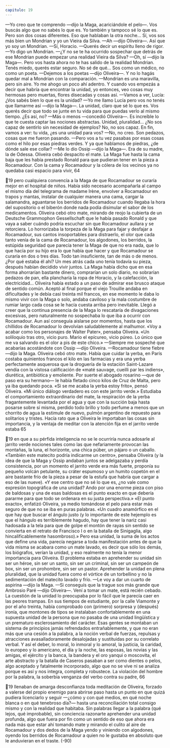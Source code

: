 ```yaml
---
capitulo: 19
---
```


—Yo creo que te comprendo —dijo la Maga, acariciándole el pelo—. Vos
buscás algo que no sabés lo que es. Yo también y tampoco sé lo que es. Pero son
dos cosas diferentes. Eso que hablaban la otra noche... Sí, vos sos más bien un
Mondrian y yo un Vieira da Silva.
—Ah —dijo Oliveira—. Así que yo soy un Mondrian.
—Sí, Horacio.
—Querés decir un espíritu lleno de rigor.
—Yo digo un Mondrian.
—¿Y no se te ha ocurrido sospechar que detrás de ese Mondrian puede
empezar una realidad Vieira da Silva?
—Oh, sí —dijo la Maga—. Pero vos hasta ahora no te has salido de la realidad
Mondrian. Tenés miedo, querés estar seguro. No sé de qué... Sos como un
médico, no como un poeta.
—Dejemos a los poetas —dijo Oliveira—. Y no lo hagás quedar mal a
Mondrian con la comparación.
—Mondrian es una maravilla, pero sin aire. Yo me ahogo un poco ahí
adentro. Y cuando vos empezás a decir que habría que encontrar la unidad, yo
entonces, veo cosas muy hermosas pero muertas, flores disecadas y cosas así.
—Vamos a ver, Lucía: ¿Vos sabés bien lo que es la unidad?
—Yo me llamo Lucía pero vos no tenés que llamarme así —dijo la Maga—. La
unidad, claro que sé lo que es. Vos querés decir que todo se junte en tu vida para
que puedas verlo al mismo tiempo. ¿Es así, no?
—Más o menos —concedió Oliveira—. Es increíble lo que te cuesta captar las
nociones abstractas. Unidad, pluralidad... ¿No sos capaz de sentirlo sin
necesidad de ejemplos? No, no sos capaz. En fin, vamos a ver: tu vida, ¿es una
unidad para vos?
—No, no creo. Son pedazos, cosas que me fueron pasando.
—Pero vos a tu vez pasabas por esas cosas como el hilo por esas piedras
verdes. Y ya que hablamos de piedras, ¿de dónde sale ese collar?
—Me lo dio Ossip —dijo la Maga—. Era de su madre, la de Odessa.
Oliveira cebó despacito el mate. La Maga fue hasta la cama baja que les había
prestado Ronald para que pudieran tener en la pieza a Rocamadour. Con la cama
y Rocamadour y la cólera de los vecinos ya no quedaba casi espacio para vivir,
64

19
pero cualquiera convencía a la Maga de que Rocamadour se curaría mejor en el
hospital de niños. Había sido necesario acompañarla al campo el mismo día del
telegrama de madame Irène, envolver a Rocamadour en trapos y mantas, instalar
de cualquier manera una cama, cargar la salamandra, aguantarse los berridos de
Rocamadour cuando llegaba la hora del supositorio o el biberón donde nada
podía disimular el sabor de los medicamentos. Oliveira cebó otro mate, mirando
de reojo la cubierta de un Deutsche Grammophon Gessellschaft que le había pasado
Ronald y que vaya a saber cuándo podría escuchar sin que Rocamadour aullara
y se retorciera. Lo horrorizaba la torpeza de la Maga para fajar y desfajar a
Rocamadour, sus cantos insoportables para distraerlo, el olor que cada tanto
venía de la cama de Rocamadour, los algodones, los berridos, la estúpida
seguridad que parecía tener la Maga de que no era nada, que lo que hacía por su
hijo era lo que había que hacer y que Rocamadour se curaría en dos o tres días.
Todo tan insuficiente, tan de más o de menos. ¿Por qué estaba él ahí? Un mes
atrás cada uno tenía todavía su pieza, después habían decidido vivir juntos. La
Maga había dicho que en esa forma ahorrarían bastante dinero, comprarían un
solo diario, no sobrarían pedazos de pan, ella plancharía la ropa de Horacio, y la
calefacción, la electricidad... Oliveira había estado a un paso de admirar ese
brusco ataque de sentido común. Aceptó al final porque el viejo Trouille andaba
en dificultades y le debía casi treinta mil francos, en ese momento le daba lo
mismo vivir con la Maga o solo, andaba caviloso y la mala costumbre de rumiar
largo cada cosa se le hacía cuesta arriba pero inevitable. Llegó a creer que la
continua presencia de la Maga lo rescataría de divagaciones excesivas, pero
naturalmente no sospechaba lo que iba a ocurrir con Rocamadour. Aun así
conseguía aislarse por momentos, hasta que los chillidos de Rocamadour lo
devolvían saludablemente al malhumor. «Voy a acabar como los personajes de
Walter Pater», pensaba Oliveira. «Un soliloquio tras otro, vicio puro. Mario el
epícureo, vicio púreo. Lo único que me va salvando es el olor a pis de este chico.»
—Siempre me sospeché que acabarías acostándote con Ossip —dijo Oliveira.
—Rocamadour tiene fiebre —dijo la Maga.
Oliveira cebó otro mate. Había que cuidar la yerba, en París costaba
quinientos francos el kilo en las farmacias y era una yerba perfectamente
asquerosa que la droguería de la estación Saint-Lazare vendía con la vistosa
calificación de «maté sauvage, cueilli par les indiens», diurética, antibiótica y
emoliente. Por suerte el abogado rosarino —que de paso era su hermano— le
había fletado cinco kilos de Cruz de Malta, pero ya iba quedando poca. «Si se me
acaba la yerba estoy frito», pensó Oliveira. «Mi único diálogo verdadero es con
este jarrito verde.» Estudiaba el comportamiento extraordinario del mate, la
respiración de la yerba fragantemente levantada por el agua y que con la succión
baja hasta posarse sobre sí misma, perdido todo brillo y todo perfume a menos
que un chorrito de agua la estimule de nuevo, pulmón argentino de repuesto
para solitarios y tristes. Hacía rato que a Oliveira le importaban las cosas sin
importancia, y la ventaja de meditar con la atención fija en el jarrito verde estaba
65

19
en que a su pérfida inteligencia no se le ocurriría nunca adosarle al jarrito verde
nociones tales como las que nefariamente provocan las montañas, la luna, el
horizonte, una chica púber, un pájaro o un caballo. «También este matecito
podría indicarme un centro», pensaba Oliveira (y la idea de que la Maga y Ossip
andaban juntos se adelgazaba y perdía consistencia, por un momento el jarrito
verde era más fuerte, proponía su pequeño volcán petulante, su cráter espumoso
y un humito copetón en el aire bastante frío de la pieza a pesar de la estufa que
habría que cargar a eso de las nueve). «Y ese centro que no sé lo que es, ¿no vale
como expresión topográfica de una unidad? Ando por una enorme pieza con
piso de baldosas y una de esas baldosas es el punto exacto en que debería
pararme para que todo se ordenara en su justa perspectiva.» «El punto exacto»,
enfatizó Oliveira, ya medio tomándose el pelo para estar más seguro de que no
se iba en puras palabras. «Un cuadro anamórfico en el que hay que buscar el
ángulo justo (y lo importante de este hejemplo es que el hángulo es terriblemente
hagudo, hay que tener la nariz casi hadosada a la tela para que de golpe el
montón de rayas sin sentido se convierta en el retrato de Francisco I o en la
batalla de Sinigaglia, algo hincalificablemente hasombroso).» Pero esa unidad, la
suma de los actos que define una vida, parecía negarse a toda manifestación
antes de que la vida misma se acabara como un mate lavado, es decir que sólo los
demás, los biógrafos, verían la unidad, y eso realmente no tenía la menor
importancia para Oliveira. El problema estaba en aprehender su unidad sin ser
un héroe, sin ser un santo, sin ser un criminal, sin ser un campeón de box, sin ser
un prohombre, sin ser un pastor. Aprehender la unidad en plena pluralidad, que
la unidad fuera como el vórtice de un torbellino y no la sedimentación del
matecito lavado y frío.
—Le voy a dar un cuarto de aspirina —dijo la Maga.
—Si conseguís que la trague sos más grande que Ambrosio Paré —dijo
Oliveira—. Vení a tomar un mate, está recién cebado.
La cuestión de la unidad lo preocupaba por lo fácil que le parecía caer en las
peores trampas. En sus tiempos de estudiante, por la calle Viamonte y por el año
treinta, había comprobado con (primero) sorpresa y (después) ironía, que
montones de tipos se instalaban confortablemente en una supuesta unidad de la
persona que no pasaba de una unidad lingüística y un prematuro
esclerosamiento del carácter. Esas gentes se montaban un sistema de principios
jamás refrendados entrañablemente, y que no eran más que una cesión a la
palabra, a la noción verbal de fuerzas, repulsas y atracciones avasalladoramente
desalojadas y sustituidas por su correlato verbal. Y así el deber, lo moral, lo
inmoral y lo amoral, la justicia, la caridad, lo europeo y lo americano, el día y la
noche, las esposas, las novias y las amigas, el ejército y la banca, la bandera y el
oro yanqui o moscovita, el arte abstracto y la batalla de Caseros pasaban a ser
como dientes o pelos, algo aceptado y fatalmente incorporado, algo que no se
vive ni se analiza porque es así y nos integra, completa y robustece. La violación
del hombre por la palabra, la soberbia venganza del verbo contra su padre,
66

19
llenaban de amarga desconfianza toda meditación de Oliveira, forzado a valerse
del propio enemigo para abrirse paso hasta un punto en que quizá pudiera
licenciarlo y seguir —¿cómo y con qué medios, en qué noche blanca o en qué
tenebroso día?— hasta una reconciliación total consigo mismo y con la realidad
que habitaba. Sin palabras llegar a la palabra (qué lejos, qué improbable), sin
conciencia razonarte aprehender una unidad profunda, algo que fuera por fin
como un sentido de eso que ahora era nada más que estar ahí tomando mate y
mirando el culito al aire de Rocamadour y dos dedos de la Maga yendo y
viniendo con algodones, oyendo los berridos de Rocamadour a quien no le
gustaba en absoluto que le anduvieran en el traste.
(-90)
